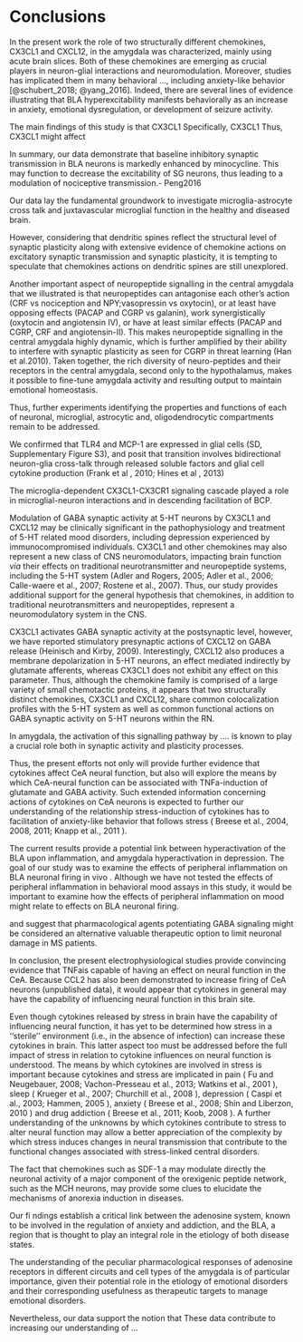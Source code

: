 # Conclusions

In the present work the role of two structurally different chemokines, CX3CL1 and CXCL12, in the amygdala was characterized, mainly using acute brain slices. 
Both of these chemokines are emerging as crucial players in neuron-glial interactions and neuromodulation.
Moreover, studies has implicated them in many behavioral ..., including anxiety-like behavior [@schubert_2018; @yang_2016].
Indeed, there are several lines of evidence illustrating that BLA hyperexcitability manifests behaviorally as an increase in anxiety, emotional dysregulation, or development of seizure activity.


The main findings of this study is that CX3CL1 <!--action requires the activation of A1A, A2AR and A3R, by locally released or tonic adenosine.-->
Specifically, CX3CL1 <!--causes glutamatergic depression through A1R and A3R and potentiation through A2AR stimulation.-->
Thus, CX3CL1 might affect <!--glutamatergic synapses in opposite way, depending on the prevailing functional expression of AR subtypes. -->

In summary, our data demonstrate that baseline inhibitory synaptic transmission in BLA neurons is markedly enhanced by minocycline. 
This may function to decrease the excitability of SG neurons, thus leading to a modulation of nociceptive transmission.- Peng2016

 Our data lay the fundamental groundwork to investigate microglia-astrocyte cross talk and juxtavascular microglial function in the healthy and diseased brain.

However, considering that dendritic spines reflect the structural level of synaptic plasticity along with extensive evidence of chemokine actions on excitatory synaptic transmission and synaptic plasticity, it is tempting to speculate that chemokines actions on dendritic spines are still unexplored. 
 
 
 
Another important aspect of neuropeptide signalling in the central amygdala that we illustrated is that neuropeptides can antagonise each other’s action (CRF vs nociception and NPY;vasopressin vs oxytocin), or at least have opposing effects (PACAP and CGRP vs galanin), work synergistically (oxytocin and angiotensin IV), or have at least similar effects  (PACAP and CGRP, CRF and angiotensin-II). 
This makes neuropeptide signalling in the central amygdala highly dynamic, which is further amplified by their ability to interfere with synaptic plasticity as seen for CGRP in threat learning (Han et al.2010). 
Taken together, the rich diversity of neuro-peptides and their receptors in the central amygdala, second only to the hypothalamus, makes it possible to fine-tune amygdala activity and resulting output to maintain emotional homeostasis.  <!-- zerżnięte z van der bourg review o peptides in CeA - analogicznie dla chemokin -->





Thus, further experiments identifying the properties and functions of each of neuronal, microglial, astrocytic and, oligodendrocytic compartments remain to be addressed. 



We confirmed that TLR4 and MCP-1 are expressed in glial cells (SD, Supplementary Figure S3), and posit that transition involves  bidirectional  neuron-glia  cross-talk  through released soluble factors and glial cell cytokine production (Frank et al , 2010; Hines et al , 2013)

The microglia-dependent CX3CL1-CX3CR1 signaling cascade played a role in microglial-neuron interactions and in descending facilitation of BCP.<!-- analogous-->

Modulation of GABA synaptic activity at 5-HT neurons by CX3CL1 and CXCL12 may be clinically significant in the pathophysiology and treatment of 5-HT related mood disorders, including depression experienced by immunocompromised individuals. 
CX3CL1 and other chemokines may also represent a new class of CNS neuromodulators, impacting brain function *via* their effects on traditional neurotransmitter and neuropeptide systems, including the 5-HT system (Adler and Rogers, 2005; Adler et al., 2006; Calle-waere et al., 2007; Rostene et al., 2007). 
Thus, our study provides additional support for the general hypothesis that chemokines, in addition to traditional neurotransmitters and neuropeptides, represent a neuromodulatory system in the CNS. 


CX3CL1 activates GABA synaptic activity at the postsynaptic level, however, we have reported stimulatory presynaptic actions of CXCL12 on GABA release (Heinisch and Kirby, 2009). Interestingly, CXCL12 also produces a membrane depolarization in 5-HT neurons, an effect mediated indirectly by glutamate afferents, whereas CX3CL1 does not exhibit any effect on this parameter.
Thus, although the chemokine family is comprised of a large variety of small chemotactic proteins, it appears that two structurally distinct chemokines, CX3CL1 and CXCL12, share common colocalization profiles with the 5-HT system as well as common functional actions on GABA synaptic activity on 5-HT neurons within the RN.

<!-- NAC modulates antioxidant, glutamatergic, inflammatory and neurotrophic pathways in the central nervous system, all of which are relevant to anxiety pathology.chemokines // conclusion?-->

In amygdala, the activation of this signalling pathway by .... is known to play a crucial role both in synaptic activity and plasticity processes.

Thus, the present efforts not only will provide further evidence that cytokines affect CeA neural function, but also will explore the means by which CeA-neural function can be associated with TNFa-induction of glutamate and GABA activity. 
Such extended information concerning actions of cytokines on CeA neurons is expected to further our understanding of the relationship stress-induction of cytokines has to facilitation of anxiety-like behavior that follows stress ( Breese et al., 2004, 2008, 2011; Knapp et al., 2011 ).  

The current results provide a potential link between hyperactivation of the BLA upon inflammation,       and       amygdala hyperactivation in depression. The goal of our study was to examine the effects of peripheral inflammation  on  BLA  neuronal  firing in vivo . Although we have not tested the effects of peripheral inflammation in behavioral mood assays in this study, it would be important  to  examine  how  the effects of peripheral inflammation on mood might relate to effects on BLA neuronal firing.

and suggest that pharmacological agents potentiating GABA signaling might be considered an alternative valuable therapeutic option to limit neuronal damage in MS patients. 

In conclusion, the present electrophysiological studies provide convincing evidence that TNFais capable of having an effect on neural function in the CeA. Because CCL2 has also been demonstrated to increase firing of CeA neurons (unpublished data), it would appear that cytokines in general may have the capability of influencing neural function in this brain site.

Even though cytokines released by stress in brain have the capability of influencing neural function, it has yet to be determined how stress in a ‘‘sterile’’ environment (i.e., in the absence of infection) can increase these cytokines in brain. This latter aspect too must be addressed before the full impact of stress in relation to cytokine influences on neural function is understood. The means by which cytokines are involved in stress is important because cytokines and stress are implicated in pain ( Fu and Neugebauer, 2008; Vachon-Presseau et al., 2013; Watkins et al., 2001 ), sleep ( Krueger et al., 2007; Churchill et al., 2008 ), depression ( Caspi et al., 2003; Hammen, 2005 ), anxiety ( Breese et al., 2008; Shin and Liberzon, 2010 ) and drug addiction ( Breese et al., 2011; Koob, 2008 ). A further understanding of the unknowns by which cytokines contribute to stress to alter neural function may allow a better appreciation of the complexity by which stress induces changes in neural transmission that contribute to the functional changes associated with stress-linked central disorders.

The fact that chemokines such as SDF-1 a may modulate directly the neuronal activity of a major component of the orexigenic peptide network, such as the MCH neurons, may provide some clues to elucidate the mechanisms of anorexia induction in diseases.

Our fi ndings establish a critical link between the adenosine system, known to be involved in the regulation of anxiety and addiction, and the BLA, a region that is thought to play an integral role in the etiology of both disease states.

 The understanding of the peculiar pharmacological responses of adenosine receptors in different circuits and cell types of the amygdala is of particular importance, given their potential role in the etiology of emotional disorders and their corresponding usefulness as therapeutic targets to manage emotional disorders.

Nevertheless, our data support the notion that <!--...an adequate cross-talk between microglia and neurons is required for the correct functional maturation of newborn granule neurons and for the proper regulation of emotional behavior. -->
These data contribute to increasing our understanding of ...<!--AHN under both physiological and pathological conditions.-->
\newpage

<!--The identification of AR1as downstream element responsible for beneficial effects of CX3CL1 on neuron survival against Glu neurotoxicity may represent an important challenge for management of neurological disorders including acute brain ischemia. -->
<!-- In vitro and in vivo studies have reported that both of these chemokines modulate dopamine neurotransmission in the nigrostriatal pathway, modifying the electrophysiological state of the neurons and dopamine release via the corresponding endogenous receptors -->

<!-- has received increasing interest because of its widespread function in mediating innate, as well as learned, adaptive and maladaptive behaviors.-->
